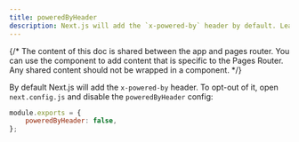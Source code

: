 ```yaml
---
title: poweredByHeader
description: Next.js will add the `x-powered-by` header by default. Learn to opt-out of it here.
---
```


{/* The content of this doc is shared between the app and pages router. You can use the  component to add content that is specific to the Pages Router. Any shared content should not be wrapped in a component. */}

By default Next.js will add the `x-powered-by` header. To opt-out of it, open `next.config.js` and disable the `poweredByHeader` config:

```js filename="next.config.js"
module.exports = {
	poweredByHeader: false,
};
```
